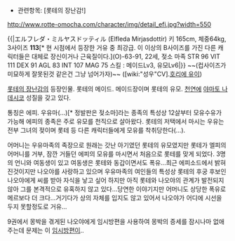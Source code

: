 * 관련항목: [롯테의 장난감!]

http://www.rotte-omocha.com/character/img/detail_efi.jpg?width=550

{{|エルフレダ・ミルヤスドッティル (Elfleda Mirjasdottír)
키 165cm, 체중64kg, 3사이즈 '''113'''[* 현 시점에서 등장한 거유 중 최강급. 이 이상의 B사이즈를 가진 다른 캐릭터들은 대체로 장신이거나 근육질이다.](O)-63-91, 22세, 젖소 마족
STR 96 VIT 111 DEX 91 AGL 83 INT 107 MAG 75
스킬 : 메이드Lv3, 유모Lv6|}}
~~(컵사이즈가 미묘하게 잘못된것 같은건 그냥 넘어가자)~~
([wiki:"성우"CV].[[호리에 유이]])

[[롯테의 장난감]]의 등장인물. 롯테의 메이드. 메이드장이며 롯테의 유모. [[천연]]에 [[야마토 나데시코]] 성질을 갖고 있다.

통칭은 에피. 우유마(…)[* 정발판은 젖소마]라는 종족의 특성상 12살부터 모유수유가 가능해 에피의 종족은 주로 유모를 천직으로 살아왔다. 롯테의 저택에서 마시는 우유는 전부 그녀의 젖이며 롯테 등 다른 캐릭터들에게 모유를 착취당한다(…).

어머니는 우유마족의 족장으로 원래는 갓난 아기였던 롯테의 유모였지만 롯테가 엘피의 어머니를 거부, 잠깐 거들던 에피의 모유를 마시면서 처음으로 롯테를 맞게 되었다. 3명의 언니와 여동생이 있고 여동생은 롯테와 동갑이면서도 폭유...최근 에피소드에서 밝혀진것이지만 나오야를 사랑하고 있으며 우유마족의 여인들의 특성상 롯테의 후궁 후보인 나오야에게 씨를 받아 자식을 낳고 싶어 하지만 아직 롯테와 나오야의 관계가 발전되지 않아 그를 본격적으로 유혹하지 않고 있다...당연한 이야기지만 어머니도 상당한 폭유로 메르보다 더 크다...거기다가 상의 자체를 입지도 않고 있어서 나오야가 어디에 시선을 두지 못할정도로 거유...

9권에서 몽박을 겪게된 나오야에게 임시방편을 사용하여 몽박의 증세를 잠시나마 없애주는데 문제는  이 [[모유|임시]][[핸드잡|방편]]이..

